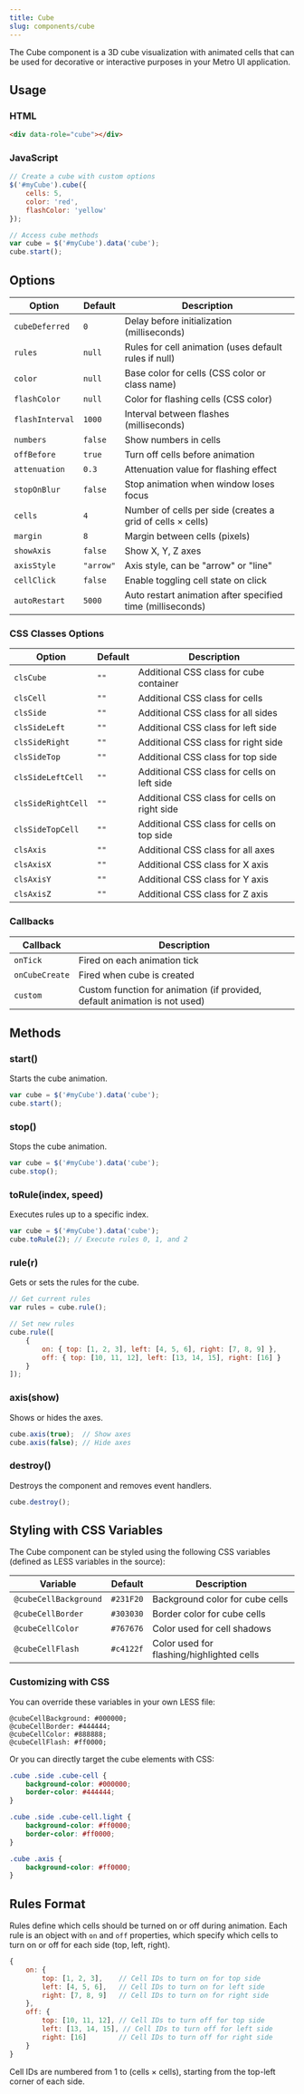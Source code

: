 ```yaml
---
title: Cube
slug: components/cube
---
```


The Cube component is a 3D cube visualization with animated cells that can be used for decorative or interactive purposes in your Metro UI application.

## Usage

### HTML
```html
<div data-role="cube"></div>
```

### JavaScript
```javascript
// Create a cube with custom options
$('#myCube').cube({
    cells: 5,
    color: 'red',
    flashColor: 'yellow'
});

// Access cube methods
var cube = $('#myCube').data('cube');
cube.start();
```

## Options

| Option | Default | Description |
| ------ | ------- | ----------- |
| `cubeDeferred` | `0` | Delay before initialization (milliseconds) |
| `rules` | `null` | Rules for cell animation (uses default rules if null) |
| `color` | `null` | Base color for cells (CSS color or class name) |
| `flashColor` | `null` | Color for flashing cells (CSS color) |
| `flashInterval` | `1000` | Interval between flashes (milliseconds) |
| `numbers` | `false` | Show numbers in cells |
| `offBefore` | `true` | Turn off cells before animation |
| `attenuation` | `0.3` | Attenuation value for flashing effect |
| `stopOnBlur` | `false` | Stop animation when window loses focus |
| `cells` | `4` | Number of cells per side (creates a grid of cells × cells) |
| `margin` | `8` | Margin between cells (pixels) |
| `showAxis` | `false` | Show X, Y, Z axes |
| `axisStyle` | `"arrow"` | Axis style, can be "arrow" or "line" |
| `cellClick` | `false` | Enable toggling cell state on click |
| `autoRestart` | `5000` | Auto restart animation after specified time (milliseconds) |

### CSS Classes Options

| Option | Default | Description |
| ------ | ------- | ----------- |
| `clsCube` | `""` | Additional CSS class for cube container |
| `clsCell` | `""` | Additional CSS class for cells |
| `clsSide` | `""` | Additional CSS class for all sides |
| `clsSideLeft` | `""` | Additional CSS class for left side |
| `clsSideRight` | `""` | Additional CSS class for right side |
| `clsSideTop` | `""` | Additional CSS class for top side |
| `clsSideLeftCell` | `""` | Additional CSS class for cells on left side |
| `clsSideRightCell` | `""` | Additional CSS class for cells on right side |
| `clsSideTopCell` | `""` | Additional CSS class for cells on top side |
| `clsAxis` | `""` | Additional CSS class for all axes |
| `clsAxisX` | `""` | Additional CSS class for X axis |
| `clsAxisY` | `""` | Additional CSS class for Y axis |
| `clsAxisZ` | `""` | Additional CSS class for Z axis |

### Callbacks

| Callback | Description |
| -------- | ----------- |
| `onTick` | Fired on each animation tick |
| `onCubeCreate` | Fired when cube is created |
| `custom` | Custom function for animation (if provided, default animation is not used) |

## Methods

### start()
Starts the cube animation.

```javascript
var cube = $('#myCube').data('cube');
cube.start();
```

### stop()
Stops the cube animation.

```javascript
var cube = $('#myCube').data('cube');
cube.stop();
```

### toRule(index, speed)
Executes rules up to a specific index.

```javascript
var cube = $('#myCube').data('cube');
cube.toRule(2); // Execute rules 0, 1, and 2
```

### rule(r)
Gets or sets the rules for the cube.

```javascript
// Get current rules
var rules = cube.rule();

// Set new rules
cube.rule([
    {
        on: { top: [1, 2, 3], left: [4, 5, 6], right: [7, 8, 9] },
        off: { top: [10, 11, 12], left: [13, 14, 15], right: [16] }
    }
]);
```

### axis(show)
Shows or hides the axes.

```javascript
cube.axis(true);  // Show axes
cube.axis(false); // Hide axes
```

### destroy()
Destroys the component and removes event handlers.

```javascript
cube.destroy();
```

## Styling with CSS Variables

The Cube component can be styled using the following CSS variables (defined as LESS variables in the source):

| Variable | Default | Description |
| -------- | ------- | ----------- |
| `@cubeCellBackground` | `#231F20` | Background color for cube cells |
| `@cubeCellBorder` | `#303030` | Border color for cube cells |
| `@cubeCellColor` | `#767676` | Color used for cell shadows |
| `@cubeCellFlash` | `#c4122f` | Color used for flashing/highlighted cells |

### Customizing with CSS

You can override these variables in your own LESS file:

```less
@cubeCellBackground: #000000;
@cubeCellBorder: #444444;
@cubeCellColor: #888888;
@cubeCellFlash: #ff0000;
```

Or you can directly target the cube elements with CSS:

```css
.cube .side .cube-cell {
    background-color: #000000;
    border-color: #444444;
}

.cube .side .cube-cell.light {
    background-color: #ff0000;
    border-color: #ff0000;
}

.cube .axis {
    background-color: #ff0000;
}
```

## Rules Format

Rules define which cells should be turned on or off during animation. Each rule is an object with `on` and `off` properties, which specify which cells to turn on or off for each side (top, left, right).

```javascript
{
    on: { 
        top: [1, 2, 3],    // Cell IDs to turn on for top side
        left: [4, 5, 6],   // Cell IDs to turn on for left side
        right: [7, 8, 9]   // Cell IDs to turn on for right side
    },
    off: { 
        top: [10, 11, 12], // Cell IDs to turn off for top side
        left: [13, 14, 15], // Cell IDs to turn off for left side
        right: [16]        // Cell IDs to turn off for right side
    }
}
```

Cell IDs are numbered from 1 to (cells × cells), starting from the top-left corner of each side.